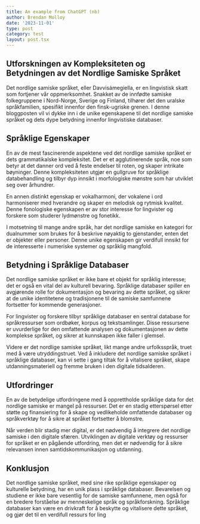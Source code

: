 ```yaml
---
title: An example from ChatGPT (nb)
author: Brendan Molloy
date: '2023-11-01'
type: post
category: test
layout: post.tsx
---
```


## Utforskningen av Kompleksiteten og Betydningen av det Nordlige Samiske Språket

Det nordlige samiske språket, eller Davvisámegiella, er en lingvistisk skatt som fortjener vår oppmerksomhet. Snakket av de innfødte samiske folkegruppene i Nord-Norge, Sverige og Finland, tilhører det den uralske språkfamilien, spesifikt innenfor den finsk-ugriske grenen. I denne bloggposten vil vi dykke inn i de unike egenskapene til det nordlige samiske språket og dets dype betydning innenfor lingvistiske databaser.

## Språklige Egenskaper

En av de mest fascinerende aspektene ved det nordlige samiske språket er dets grammatikalske kompleksitet. Det er et agglutinerende språk, noe som betyr at det danner ord ved å feste endelser til roten, og skaper intrikate bøyninger. Denne kompleksiteten utgjør en gullgruve for språklige databehandling og tilbyr dyp innsikt i morfologiske mønstre som har utviklet seg over århundrer.

En annen distinkt egenskap er vokalharmoni, der vokalene i ord harmoniserer med hverandre og skaper en melodisk og rytmisk kvalitet. Denne fonologiske egenskapen er av stor interesse for lingvister og forskere som studerer lydmønstre og fonetikk.

I motsetning til mange andre språk, har det nordlige samiske en kategori for dualnummer som brukes for å beskrive nøyaktig to gjenstander, enten det er objekter eller personer. Denne unike egenskapen gir verdifull innsikt for de interesserte i numeriske systemer og språklig mangfold.

## Betydning i Språklige Databaser

Det nordlige samiske språket er ikke bare et objekt for språklig interesse; det er også en vital del av kulturell bevaring. Språklige databaser spiller en avgjørende rolle for dokumentasjon og bevaring av dette språket, og sikrer at de unike identitetene og tradisjonene til de samiske samfunnene fortsetter for kommende generasjoner.

For lingvister og forskere tilbyr språklige databaser en sentral database for språkressurser som ordbøker, korpus og tekstsamlinger. Disse ressursene er uvurderlige for den omfattende analysen og dokumentasjonen av dette komplekse språket, og sikrer at kunnskapen ikke faller i glemsel.

Videre er det nordlige samiske språket, likt mange andre urfolksspråk, truet med å være utryddingstruet. Ved å inkludere det nordlige samiske språket i språklige databaser, kan vi sette i gang tiltak for å vitalisere språket, skape utdanningsmateriell og fremme bruken i den digitale tidsalderen.

## Utfordringer

En av de betydelige utfordringene med å opprettholde språklige data for det nordlige samiske er mangel på ressurser. Det er en stadig etterspørsel etter støtte og finansiering for å skape og vedlikeholde omfattende databaser og språkverktøy for å sikre at språket fortsetter å blomstre.

Når verden blir stadig mer digital, er det nødvendig å integrere det nordlige samiske i den digitale sfæren. Utviklingen av digitale verktøy og ressurser for språket er en pågående utfordring, men det er nødvendig for å sikre relevansen innen samtidskommunikasjon og utdanning.

## Konklusjon

Det nordlige samiske språket, med sine rike språklige egenskaper og kulturelle betydning, har en unik plass i språklige databaser. Bevarelsen og studiene er ikke bare vesentlig for de samiske samfunnene, men også for en bredere forståelse av menneskelige språk og språkforskning. Språklige databaser kan være en drivkraft for å beskytte og vitalisere dette språket, og gjør det til en verdifull ressurs for ling
